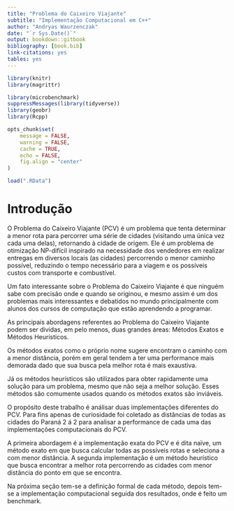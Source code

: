 ```yaml
--- 
title: "Problema do Caixeiro Viajante"
subtitle: "Implementação Computacional em C++"
author: "Andryas Waurzenczak"
date: "`r Sys.Date()`"
output: bookdown::gitbook
bibliography: [book.bib]
link-citations: yes
tables: yes
---
```


```r
library(knitr)
library(magrittr)

library(microbenchmark)
suppressMessages(library(tidyverse))
library(geobr)
library(Rcpp)

opts_chunk$set(
    message = FALSE,
    warning = FALSE,
    cache = TRUE,
    echo = FALSE,
    fig.align = "center"
)

load(".RData")
```


# Introdução

O Problema do Caixeiro Viajante (PCV) é um problema que tenta determinar a
menor rota para percorrer uma série de cidades (visitando uma única vez cada
uma delas), retornando à cidade de origem. Ele é um problema de otimização
NP-difícil inspirado na necessidade dos vendedores em realizar entregas em
diversos locais (as cidades) percorrendo o menor caminho possível, reduzindo o
tempo necessário para a viagem e os possíveis custos com transporte e
combustível.

Um fato interessante sobre o Problema do Caixeiro Viajante é que ninguém sabe
com precisão onde e quando se originou, e mesmo assim é um dos problemas mais
interessantes e debatidos no mundo principalmente com alunos dos cursos de
computação que estão aprendendo a programar. 

As principais abordagens referentes ao Problema do Caixeiro Viajante podem ser
dividas, em pelo menos, duas grandes áreas: Métodos Exatos e Métodos
Heurísticos.

Os métodos exatos como o próprio nome sugere encontram o caminho com a menor 
distância, porém em geral tendem a ter uma performance mais demorada dado
que sua busca pela melhor rota é mais exaustiva.

Já os métodos heurísticos são utilizados para obter rapidamente uma solução para um
problema, mesmo que não seja a melhor solução. Esses métodos são comumente
usados quando os métodos exatos são inviáveis. 

O propósito deste trabalho é análisar duas implementações diferentes do PCV.
Para fins apenas de curiosidade  foi coletado as distâncias de todas as
cidades do Paraná 2 á 2 para analisar a performance de cada uma das
implementações computacionais do PCV. 

A primeira abordagem é a implementação exata do PCV e é dita naïve, um método
exato em que busca calcular todas as possíveis rotas e seleciona a com menor
distância. A segunda implementação é um método heurístico que busca encontrar 
a melhor rota percorrendo as cidades com menor distância do ponto em que se 
encontra.

Na próxima seção tem-se a definição formal de cada método, depois
tem-se a implementação computacional seguida dos resultados, onde é feito 
um benchmark.